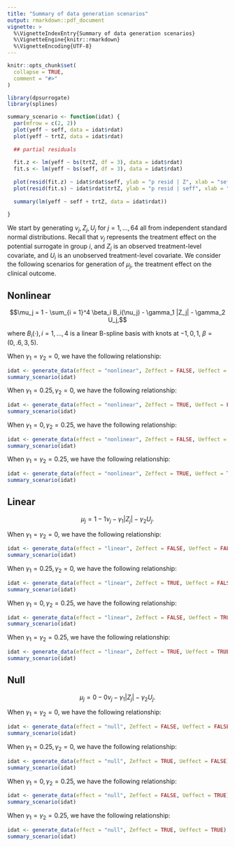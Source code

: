 ```yaml
---
title: "Summary of data generation scenarios"
output: rmarkdown::pdf_document
vignette: >
  %\VignetteIndexEntry{Summary of data generation scenarios}
  %\VignetteEngine{knitr::rmarkdown}
  %\VignetteEncoding{UTF-8}
---
```


```r
knitr::opts_chunk$set(
  collapse = TRUE,
  comment = "#>"
)
```

```r
library(dpsurrogate)
library(splines)

summary_scenario <- function(idat) {
  par(mfrow = c(2, 2))
  plot(yeff ~ seff, data = idat$rdat)
  plot(yeff ~ trtZ, data = idat$rdat)
  
  ## partial residuals
  
  fit.z <- lm(yeff ~ bs(trtZ, df = 3), data = idat$rdat)
  fit.s <- lm(yeff ~ bs(seff, df = 3), data = idat$rdat)
  
  plot(resid(fit.z) ~ idat$rdat$seff, ylab = "p resid | Z", xlab = "seff")
  plot(resid(fit.s) ~ idat$rdat$trtZ, ylab = "p resid | seff", xlab = "trtZ")
  
  summary(lm(yeff ~ seff + trtZ, data = idat$rdat))
  
}

```

We start by generating $\nu_j, Z_j, U_j$ for $j = 1, \ldots, 64$ all from independent standard normal distributions. Recall that $\nu_j$ represents the treatment effect on the potential surrogate in group $i$, and $Z_j$ is an observed treatment-level covariate, and $U_i$ is an unobserved treatment-level covariate. We consider the following scenarios for generation of $\mu_j$, the treatment effect on the clinical outcome. 


## Nonlinear

$$\mu_j = 1 - \sum_{i = 1}^4 \beta_i B_i(\nu_j) - \gamma_1 |Z_j| - \gamma_2 U_j,$$

where $B_i(\cdot), i = 1, \ldots, 4$ is a linear B-spline basis with knots at $-1, 0, 1$, $\beta = (0, .6, 3, 5)$. 

When $\gamma_1 = \gamma_2 = 0$, we have the following relationship:

```r
idat <- generate_data(effect = "nonlinear", Zeffect = FALSE, Ueffect = FALSE)
summary_scenario(idat)
```


When $\gamma_1 = 0.25, \gamma_2 = 0$, we have the following relationship:

```r
idat <- generate_data(effect = "nonlinear", Zeffect = TRUE, Ueffect = FALSE)
summary_scenario(idat)
```


When $\gamma_1 = 0, \gamma_2 = 0.25$, we have the following relationship:

```r
idat <- generate_data(effect = "nonlinear", Zeffect = FALSE, Ueffect = TRUE)
summary_scenario(idat)
```



When $\gamma_1 = \gamma_2 = 0.25$, we have the following relationship:

```r
idat <- generate_data(effect = "nonlinear", Zeffect = TRUE, Ueffect = TRUE)
summary_scenario(idat)
```


## Linear


$$\mu_j = 1 - 1 \nu_j - \gamma_1 |Z_j| - \gamma_2 U_j.$$


When $\gamma_1 = \gamma_2 = 0$, we have the following relationship:

```r
idat <- generate_data(effect = "linear", Zeffect = FALSE, Ueffect = FALSE)
summary_scenario(idat)
```


When $\gamma_1 = 0.25, \gamma_2 = 0$, we have the following relationship:

```r
idat <- generate_data(effect = "linear", Zeffect = TRUE, Ueffect = FALSE)
summary_scenario(idat)
```


When $\gamma_1 = 0, \gamma_2 = 0.25$, we have the following relationship:

```r
idat <- generate_data(effect = "linear", Zeffect = FALSE, Ueffect = TRUE)
summary_scenario(idat)
```



When $\gamma_1 = \gamma_2 = 0.25$, we have the following relationship:

```r
idat <- generate_data(effect = "linear", Zeffect = TRUE, Ueffect = TRUE)
summary_scenario(idat)
```

## Null


$$\mu_j = 0 - 0 \nu_j - \gamma_1 |Z_j| - \gamma_2 U_j.$$

When $\gamma_1 = \gamma_2 = 0$, we have the following relationship:

```r
idat <- generate_data(effect = "null", Zeffect = FALSE, Ueffect = FALSE)
summary_scenario(idat)
```


When $\gamma_1 = 0.25, \gamma_2 = 0$, we have the following relationship:

```r
idat <- generate_data(effect = "null", Zeffect = TRUE, Ueffect = FALSE)
summary_scenario(idat)
```


When $\gamma_1 = 0, \gamma_2 = 0.25$, we have the following relationship:

```r
idat <- generate_data(effect = "null", Zeffect = FALSE, Ueffect = TRUE)
summary_scenario(idat)
```



When $\gamma_1 = \gamma_2 = 0.25$, we have the following relationship:

```r
idat <- generate_data(effect = "null", Zeffect = TRUE, Ueffect = TRUE)
summary_scenario(idat)
```
